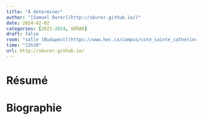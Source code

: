 ```yaml
---
title: "À déterminer"
author: "[Samuel Burer](http://sburer.github.io/)"
date: 2024-02-02
categories: [2023-2024, GERAD]
draft: false
room: "salle [Budapest](https://www.hec.ca/campus/cote_sainte_catherine/1er_etage/salles_cours/budapest.html)"
time: "13h30"
url: http://sburer.github.io/
---
```


# Résumé

# Biographie
